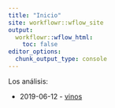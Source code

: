 ```yaml
---
title: "Inicio"
site: workflowr::wflow_site
output:
  workflowr::wflow_html:
    toc: false
editor_options:
  chunk_output_type: console
---
```


Los análisis:

* 2019-06-12 - [vinos](2019-06-12-vinos.html)
